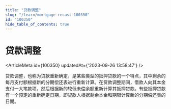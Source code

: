 ```yaml
---
title: "贷款调整"
slug: "/learn/mortgage-recast-100350"
id: "100350"
hide_table_of_contents: true
---
```



# 贷款调整

<ArticleMeta id={100350} updatedAt={'2023-09-26 13:58:47'} />
<div className='border-solid border-b border-t-0 my-4 border-[var(--ifm-color-gray-300)]' />

贷款调整，也称为贷款重新确定，是某些类型的抵押贷款的一个特点，其中剩余的每月支付额根据新的分期偿还表进行重新计算。在贷款调整期间，借款人向其本金支付一大笔款项，然后根据新的较低未偿余额重新计算其抵押贷款。有些抵押贷款有一个预定的重新确定日期，即贷款人根据剩余本金和期限计算新的分期偿还表的日期。
